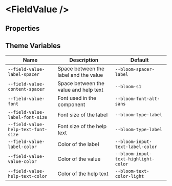 
# &lt;FieldValue /&gt;

## Properties

<ArgsTable of={FieldValue} />

## Theme Variables

| Name                                | Description                                                      | Default                              |
| ----------------------------------- | ---------------------------------------------------------------- | ------------------------------------ |
| `--field-value-label-spacer`        | Space between the label and the value                            | `--bloom-spacer-label`               |
| `--field-value-content-spacer`      | Space between the value and help text | `--bloom-s1`                         |
| `--field-value-font`                | Font used in the component                                       | `--bloom-font-alt-sans`              |
| `--field-value-label-font-size`     | Font size of the label                                           | `--bloom-type-label`                 |
| `--field-value-help-text-font-size` | Font size of the help text                                       | `--bloom-type-label`                 |
| `--field-value-label-color`         | <Swatch color="bloom-input-text-label-color" /> Color of the label                                                | `--bloom-input-text-label-color`      |
| `--field-value-value-color`         | <Swatch color="bloom-input-text-highlight-color" /> Color of the value                                                | `--bloom-input-text-highlight-color` |
| `--field-value-help-text-color`     | <Swatch color="bloom-text-color-light" /> Color of the help text                                            | `--bloom-text-color-light`           |
